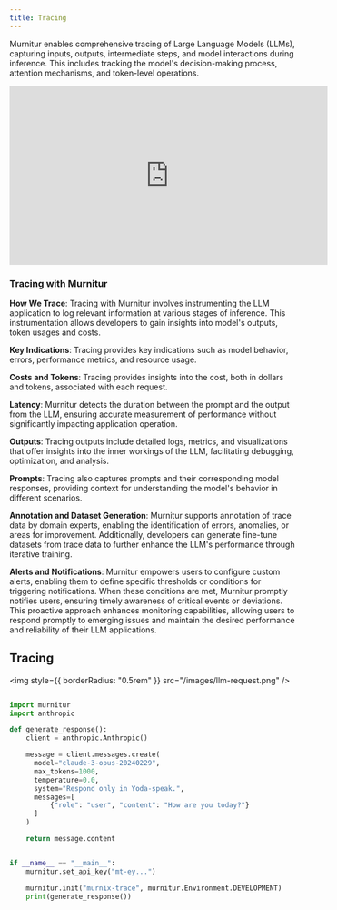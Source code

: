 ```yaml
---
title: Tracing
---
```


Murnitur enables comprehensive tracing of Large Language Models (LLMs), capturing inputs, outputs, intermediate steps, and model interactions during inference. This includes tracking the model's decision-making process, attention mechanisms, and token-level operations.

<iframe
  width="560"
  height="315"
  src="https://www.youtube.com/embed/VaMpUzpsk7Q?si=Pjgv-AuL6gPiym9B"
  title="YouTube video player"
  frameborder="0"
  allow="accelerometer; autoplay; clipboard-write; encrypted-media; gyroscope; picture-in-picture; web-share"
  referrerpolicy="strict-origin-when-cross-origin"
  allowfullscreen
></iframe>

### Tracing with Murnitur

**How We Trace**: Tracing with Murnitur involves instrumenting the LLM application to log relevant information at various stages of inference. This instrumentation allows developers to gain insights into model's outputs, token usages and costs.

**Key Indications**: Tracing provides key indications such as model behavior, errors, performance metrics, and resource usage.

**Costs and Tokens**: Tracing provides insights into the cost, both in dollars and tokens, associated with each request.

**Latency**: Murnitur detects the duration between the prompt and the output from the LLM, ensuring accurate measurement of performance without significantly impacting application operation.

**Outputs**: Tracing outputs include detailed logs, metrics, and visualizations that offer insights into the inner workings of the LLM, facilitating debugging, optimization, and analysis.

**Prompts**: Tracing also captures prompts and their corresponding model responses, providing context for understanding the model's behavior in different scenarios.

**Annotation and Dataset Generation**: Murnitur supports annotation of trace data by domain experts, enabling the identification of errors, anomalies, or areas for improvement. Additionally, developers can generate fine-tune datasets from trace data to further enhance the LLM's performance through iterative training.

**Alerts and Notifications**: Murnitur empowers users to configure custom alerts, enabling them to define specific thresholds or conditions for triggering notifications. When these conditions are met, Murnitur promptly notifies users, ensuring timely awareness of critical events or deviations. This proactive approach enhances monitoring capabilities, allowing users to respond promptly to emerging issues and maintain the desired performance and reliability of their LLM applications.

## Tracing

<img style={{ borderRadius: "0.5rem" }} src="/images/llm-request.png" />

<CodeGroup>

```python python

import murnitur
import anthropic

def generate_response():
    client = anthropic.Anthropic()

    message = client.messages.create(
      model="claude-3-opus-20240229",
      max_tokens=1000,
      temperature=0.0,
      system="Respond only in Yoda-speak.",
      messages=[
          {"role": "user", "content": "How are you today?"}
      ]
    )

    return message.content


if __name__ == "__main__":
    murnitur.set_api_key("mt-ey...")

    murnitur.init("murnix-trace", murnitur.Environment.DEVELOPMENT)
    print(generate_response())

```

</CodeGroup>
